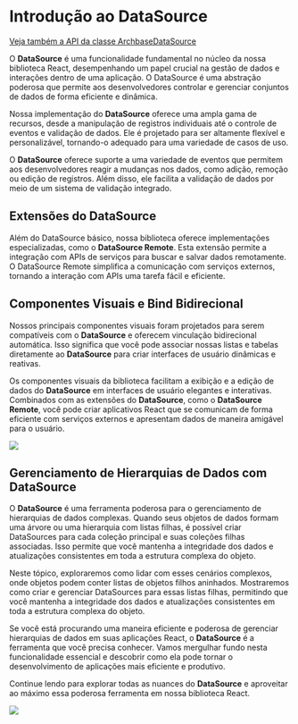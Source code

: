 

<Meta title="Fontes de dados/Introdução"/>

# Introdução ao DataSource

[Veja também a API da classe ArchbaseDataSource](/docs/classes/ArchbaseDataSource.html)

O **DataSource** é uma funcionalidade fundamental no núcleo da nossa biblioteca React, desempenhando um papel crucial na gestão de dados e interações dentro de uma aplicação. O DataSource é uma abstração poderosa que permite aos desenvolvedores controlar e gerenciar conjuntos de dados de forma eficiente e dinâmica.

Nossa implementação do **DataSource** oferece uma ampla gama de recursos, desde a manipulação de registros individuais até o controle de eventos e validação de dados. Ele é projetado para ser altamente flexível e personalizável, tornando-o adequado para uma variedade de casos de uso.

O **DataSource** oferece suporte a uma variedade de eventos que permitem aos desenvolvedores reagir a mudanças nos dados, como adição, remoção ou edição de registros. Além disso, ele facilita a validação de dados por meio de um sistema de validação integrado.

## Extensões do DataSource

Além do DataSource básico, nossa biblioteca oferece implementações especializadas, como o **DataSource Remote**. Esta extensão permite a integração com APIs de serviços para buscar e salvar dados remotamente. O DataSource Remote simplifica a comunicação com serviços externos, tornando a interação com APIs uma tarefa fácil e eficiente.

## Componentes Visuais e Bind Bidirecional

Nossos principais componentes visuais foram projetados para serem compatíveis com o **DataSource** e oferecem vinculação bidirecional automática. Isso significa que você pode associar nossas listas e tabelas diretamente ao **DataSource** para criar interfaces de usuário dinâmicas e reativas.

Os componentes visuais da biblioteca facilitam a exibição e a edição de dados do **DataSource** em interfaces de usuário elegantes e interativas. Combinados com as extensões do **DataSource**, como o **DataSource Remote**, você pode criar aplicativos React que se comunicam de forma eficiente com serviços externos e apresentam dados de maneira amigável para o usuário.

<img src="/datasource_bind.png"/>

## Gerenciamento de Hierarquias de Dados com DataSource

O **DataSource** é uma ferramenta poderosa para o gerenciamento de hierarquias de dados complexas. Quando seus objetos de dados formam uma árvore ou uma hierarquia com listas filhas, é possível criar DataSources para cada coleção principal e suas coleções filhas associadas. Isso permite que você mantenha a integridade dos dados e atualizações consistentes em toda a estrutura complexa do objeto.

Neste tópico, exploraremos como lidar com esses cenários complexos, onde objetos podem conter listas de objetos filhos aninhados. Mostraremos como criar e gerenciar DataSources para essas listas filhas, permitindo que você mantenha a integridade dos dados e atualizações consistentes em toda a estrutura complexa do objeto.

Se você está procurando uma maneira eficiente e poderosa de gerenciar hierarquias de dados em suas aplicações React, o **DataSource** é a ferramenta que você precisa conhecer. Vamos mergulhar fundo nesta funcionalidade essencial e descobrir como ela pode tornar o desenvolvimento de aplicações mais eficiente e produtivo.

Continue lendo para explorar todas as nuances do **DataSource** e aproveitar ao máximo essa poderosa ferramenta em nossa biblioteca React.


<img src="/datasource_hierarquia.png"/>

